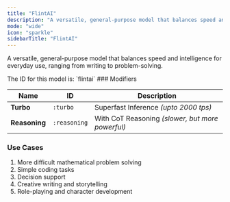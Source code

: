 ```yaml
---
title: "FlintAI"
description: "A versatile, general-purpose model that balances speed and intelligence."
mode: "wide"
icon: "sparkle"
sidebarTitle: "FlintAI"
---
```


A versatile, general-purpose model that balances speed and intelligence for everyday use, ranging from writing to problem-solving.

<Info>
  The ID for this model is: `flintai`
</Info>
### Modifiers

| Name          | ID           | Description                                      |
| ------------- | ------------ | ------------------------------------------------ |
| **Turbo**     | `:turbo`     | Superfast Inference _(upto 2000 tps)_            |
| **Reasoning** | `:reasoning` | With CoT Reasoning _(slower, but more powerful)_ |

### Use Cases

1. More difficult mathematical problem solving
2. Simple coding tasks
3. Decision support
4. Creative writing and storytelling
5. Role-playing and character development